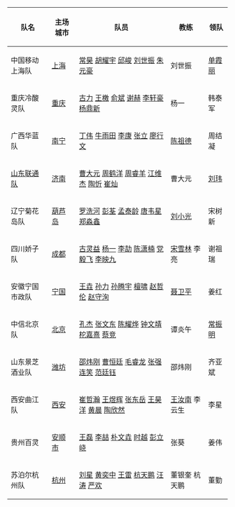 {|class="wikitable"
! 队名 !! 主场城市 !! 队员 !! 教练 !! 领队
|-
|中国移动上海队
|[[上海]]
|[[常昊]] [[胡耀宇]] [[邱峻]] [[刘世振]] [[朱元豪]]
|刘世振
|[[单霞丽]]
|-
|重庆冷酸灵队
|[[重庆]]
|[[古力]] [[王檄]] [[俞斌]] [[谢赫 (中国)|谢赫]] [[李轩豪]] [[杨鼎新]]
|杨一
|韩泰军
|-
|广西华蓝队
|[[南宁]]
|[[丁伟 (围棋棋手)|丁伟]] [[牛雨田]] [[李康 (围棋棋手)|李康]] [[张立 (围棋棋手)|张立]] [[廖行文]]
|[[陈祖德]]
|周结凝
|-
|[[齐鲁晚报棋院|山东联通队]]
|[[济南]]
|[[曹大元]] [[周鹤洋]] [[周睿羊]] [[江维杰]] [[陶忻]] [[崔灿]]
|曹大元
|[[刘玮]]
|-
|辽宁菊花岛队
|[[葫芦岛]]
|[[罗洗河]] [[彭荃]] [[孟泰龄]] [[唐韦星]] [[郑淼鑫]]
|[[刘小光]]
|宋树新
|-
|四川娇子队
|[[成都]]
|[[古灵益]] [[杨一 (1984年)|杨一]] [[李劼 (围棋棋手)|李劼]] [[陈潇楠]] [[党毅飞]] [[李映九]]
|[[宋雪林]] 李亮
|谢祖瑞
|-
|安徽宁国市政队
|[[宁国]]
|[[王垚]] [[孙力 (围棋棋手)|孙力]] [[孙腾宇]] [[檀啸]] [[赵哲伦]] [[赵守洵]]
|[[聂卫平]]
|姜红
|-
|中信北京队
|[[北京]]
|[[孔杰]] [[张文东]] [[陈耀烨]] [[钟文靖]] [[柁嘉熹]] [[蔡竞]]
|谭炎午
|[[常振明]]
|-
|山东景芝酒业队
|[[潍坊]]
|[[邵炜刚]] [[曹恒廷]] [[毛睿龙]] [[张强 (围棋棋手)|张强]] [[连笑]] [[范廷钰]]
|邵炜刚
|齐亚斌
|-
|西安曲江队
|[[西安]]
|[[崔哲瀚]] [[王煜辉]] [[张东岳]] [[王昊洋]] [[黄晨]] [[陶欣然]]
|[[王汝南]] 李云生
|李星
|-
|贵州百灵
|[[安顺市]]
|[[王磊 (围棋棋手)|王磊]] [[李喆 (围棋棋手)|李喆]] [[朴文垚]] [[时越]] [[彭立峣]]
|张葵
|姜伟
|-
|苏泊尔杭州队
|[[杭州]]
|[[刘星 (围棋棋手)|刘星]] [[黄奕中]] [[王雷 (围棋棋手)|王雷]] [[杭天鹏]] [[汪涛 (围棋棋手)|汪涛]] [[严欢]]
|董银奎 杭天鹏
|董勤
|}